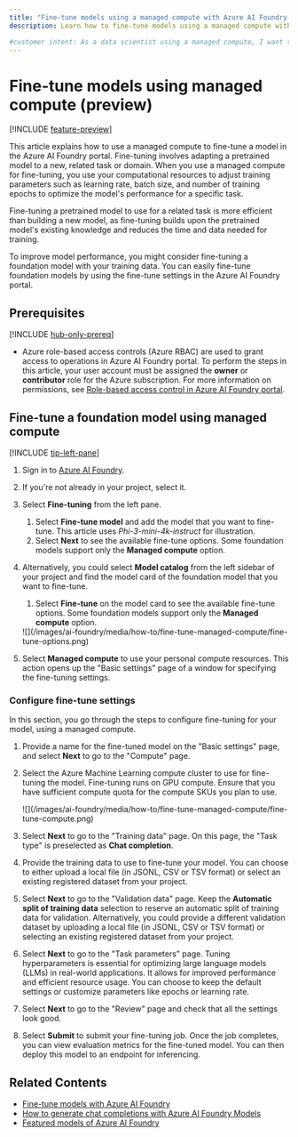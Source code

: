 ```yaml
---
title: "Fine-tune models using a managed compute with Azure AI Foundry portal (preview)"
description: Learn how to fine-tune models using a managed compute with Azure AI Foundry.

#customer intent: As a data scientist using a managed compute, I want to learn how to fine-tune models to improve model performance for specific tasks. 
---
```


# Fine-tune models using managed compute (preview)

[!INCLUDE [feature-preview](../includes/feature-preview)]

This article explains how to use a managed compute to fine-tune a model in the Azure AI Foundry portal. Fine-tuning involves adapting a pretrained model to a new, related task or domain. When you use a managed compute for fine-tuning, you use your computational resources to adjust training parameters such as learning rate, batch size, and number of training epochs to optimize the model's performance for a specific task. 

Fine-tuning a pretrained model to use for a related task is more efficient than building a new model, as fine-tuning builds upon the pretrained model's existing knowledge and reduces the time and data needed for training.

To improve model performance, you might consider fine-tuning a foundation model with your training data. You can easily fine-tune foundation models by using the fine-tune settings in the Azure AI Foundry portal.


## Prerequisites

[!INCLUDE [hub-only-prereq](../includes/hub-only-prereq)]

- Azure role-based access controls (Azure RBAC) are used to grant access to operations in Azure AI Foundry portal. To perform the steps in this article, your user account must be assigned the __owner__ or __contributor__ role for the Azure subscription. For more information on permissions, see [Role-based access control in Azure AI Foundry portal](../concepts/rbac-azure-ai-foundry).

## Fine-tune a foundation model using managed compute

[!INCLUDE [tip-left-pane](../includes/tip-left-pane)]

1. Sign in to [Azure AI Foundry](https://ai.azure.com/?cid=learnDocs).

1. If you're not already in your project, select it. 
1. Select **Fine-tuning** from the left pane.

    1. Select **Fine-tune model** and add the model that you want to fine-tune. This article uses _Phi-3-mini-4k-instruct_ for illustration.
    1. Select **Next** to see the available fine-tune options. Some foundation models support only the __Managed compute__ option.

1. Alternatively, you could select **Model catalog** from the left sidebar of your project and find the model card of the foundation model that you want to fine-tune.

    1. Select __Fine-tune__ on the model card to see the available fine-tune options. Some foundation models support only the __Managed compute__ option.

    <Frame>
        ![](/images/ai-foundry/media/how-to/fine-tune-managed-compute/fine-tune-options.png)
    </Frame>

1. Select __Managed compute__ to use your personal compute resources. This action opens up the "Basic settings" page of a window for specifying the fine-tuning settings.

### Configure fine-tune settings

In this section, you go through the steps to configure fine-tuning for your model, using a managed compute.

1. Provide a name for the fine-tuned model on the "Basic settings" page, and select **Next** to go to the "Compute" page.

1. Select the Azure Machine Learning compute cluster to use for fine-tuning the model. Fine-tuning runs on GPU compute. Ensure that you have sufficient compute quota for the compute SKUs you plan to use.

    <Frame>
        ![](/images/ai-foundry/media/how-to/fine-tune-managed-compute/fine-tune-compute.png)
    </Frame>

1. Select **Next** to go to the "Training data" page. On this page, the "Task type" is preselected as **Chat completion**.

1. Provide the training data to use to fine-tune your model. You can choose to either upload a local file (in JSONL, CSV or TSV format) or select an existing registered dataset from your project.

1. Select **Next** to go to the "Validation data" page. Keep the **Automatic split of training data** selection to reserve an automatic split of training data for validation. Alternatively, you could provide a different validation dataset by uploading a local file (in JSONL, CSV or TSV format) or selecting an existing registered dataset from your project.

1. Select **Next** to go to the "Task parameters" page. Tuning hyperparameters is essential for optimizing large language models (LLMs) in real-world applications. It allows for improved performance and efficient resource usage. You can choose to keep the default settings or customize parameters like epochs or learning rate.

1. Select **Next** to go to the "Review" page and check that all the settings look good.

1. Select **Submit** to submit your fine-tuning job. Once the job completes, you can view evaluation metrics for the fine-tuned model. You can then deploy this model to an endpoint for inferencing.

## Related Contents

- [Fine-tune models with Azure AI Foundry](../concepts/fine-tuning-overview)
- [How to generate chat completions with Azure AI Foundry Models](../model-inference/how-to/use-chat-completions.md?context=/azure/ai-foundry/context/context)
- [Featured models of Azure AI Foundry](../concepts/models-featured)
